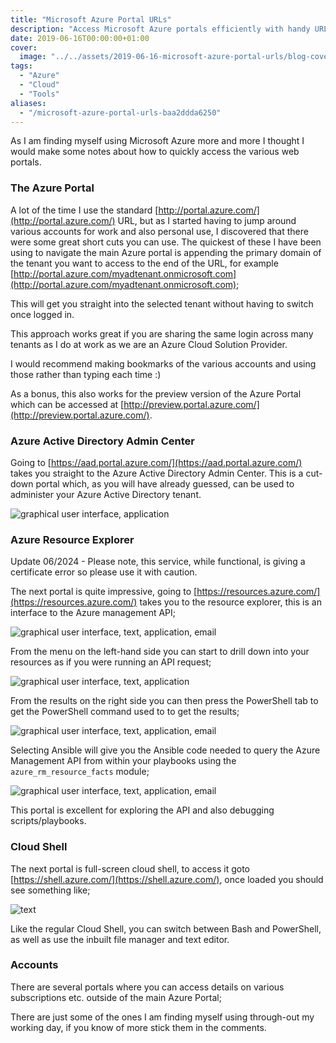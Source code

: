 ```yaml
---
title: "Microsoft Azure Portal URLs"
description: "Access Microsoft Azure portals efficiently with handy URLs for Azure, Azure Active Directory, Resource Explorer, and Cloud Shell."
date: 2019-06-16T00:00:00+01:00
cover:
  image: "../../assets/2019-06-16-microsoft-azure-portal-urls/blog-cover-2019-06-16-microsoft-azure-portal-urls.png"
tags:
  - "Azure"
  - "Cloud"
  - "Tools"
aliases:
  - "/microsoft-azure-portal-urls-baa2ddda6250"
---
```


As I am finding myself using Microsoft Azure more and more I thought I would make some notes about how to quickly access the various web portals.

### The Azure Portal

A lot of the time I use the standard [http://portal.azure.com/](http://portal.azure.com/) URL, but as I started having to jump around various accounts for work and also personal use, I discovered that there were some great short cuts you can use. The quickest of these I have been using to navigate the main Azure portal is appending the primary domain of the tenant you want to access to the end of the URL, for example [http://portal.azure.com/myadtenant.onmicrosoft.com](http://portal.azure.com/myadtenant.onmicrosoft.com);

This will get you straight into the selected tenant without having to switch once logged in.

This approach works great if you are sharing the same login across many tenants as I do at work as we are an Azure Cloud Solution Provider.

I would recommend making bookmarks of the various accounts and using those rather than typing each time :)

As a bonus, this also works for the preview version of the Azure Portal which can be accessed at [http://preview.portal.azure.com/](http://preview.portal.azure.com/).

### Azure Active Directory Admin Center

Going to [https://aad.portal.azure.com/](https://aad.portal.azure.com/) takes you straight to the Azure Active Directory Admin Center. This is a cut-down portal which, as you will have already guessed, can be used to administer your Azure Active Directory tenant.

<Img src="/assets/2019-06-16-microsoft-azure-portal-urls/img/2019-06-16_microsoft-azure-portal-urls_1.png" alt="graphical user interface, application" />

### Azure Resource Explorer

<WarningCallout title="Warning">
Update 06/2024 - Please note, this service, while functional, is giving a certificate error so please use it with caution.
</WarningCallout>

The next portal is quite impressive, going to [https://resources.azure.com/](https://resources.azure.com/) takes you to the resource explorer, this is an interface to the Azure management API;

<Img src="/assets/2019-06-16-microsoft-azure-portal-urls/img/2019-06-16_microsoft-azure-portal-urls_2.png" alt="graphical user interface, text, application, email" />

From the menu on the left-hand side you can start to drill down into your resources as if you were running an API request;

<Img src="/assets/2019-06-16-microsoft-azure-portal-urls/img/2019-06-16_microsoft-azure-portal-urls_3.png" alt="graphical user interface, text, application" />

From the results on the right side you can then press the PowerShell tab to get the PowerShell command used to to get the results;

<Img src="/assets/2019-06-16-microsoft-azure-portal-urls/img/2019-06-16_microsoft-azure-portal-urls_4.png" alt="graphical user interface, text, application, email" />

Selecting Ansible will give you the Ansible code needed to query the Azure Management API from within your playbooks using the `azure_rm_resource_facts` module;

<Img src="/assets/2019-06-16-microsoft-azure-portal-urls/img/2019-06-16_microsoft-azure-portal-urls_5.png" alt="graphical user interface, text, application, email" />

This portal is excellent for exploring the API and also debugging scripts/playbooks.

### Cloud Shell

The next portal is full-screen cloud shell, to access it goto [https://shell.azure.com/](https://shell.azure.com/), once loaded you should see something like;

<Img src="/assets/2019-06-16-microsoft-azure-portal-urls/img/2019-06-16_microsoft-azure-portal-urls_6.png" alt="text" />

Like the regular Cloud Shell, you can switch between Bash and PowerShell, as well as use the inbuilt file manager and text editor.

### Accounts

There are several portals where you can access details on various subscriptions etc. outside of the main Azure Portal;

There are just some of the ones I am finding myself using through-out my working day, if you know of more stick them in the comments.
